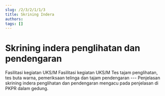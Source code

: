 ```yaml
---
slug: /2/3/2/1/1/3
title: Skrining Indera
authors: 
tags: []
---
```



# Skrining indera penglihatan dan pendengaran

<Tabs>
<TabItem value='puskesmas' label='Puskesmas'>
Fasilitasi kegiatan UKS/M
</TabItem>
<TabItem value='pustu' label='Pustu'>
Fasilitasi kegiatan UKS/M
</TabItem>
<TabItem value='sekolah' label='Sekolah' default>
Tes tajam penglihatan, tes buta warna, pemeriksaan telinga dan tajam pendengaran
</TabItem>
</Tabs>
---
Penjelasan skrining indera penglihatan dan pendengaran mengacu pada penjelasan di PKPR dalam gedung.
